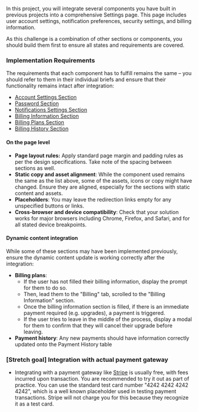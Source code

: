 In this project, you will integrate several components you have built in previous projects into a comprehensive Settings page. This page includes user account settings, notification preferences, security settings, and billing information.

As this challenge is a combination of other sections or components, you should build them first to ensure all states and requirements are covered.

### Implementation Requirements

The requirements that each component has to fulfill remains the same – you should refer to them in their individual briefs and ensure that their functionality remains intact after integration:

- [Account Settings Section](/projects/challenges/account-settings-section)
- [Password Section](/projects/challenges/password-section)
- [Notifications Settings Section](/projects/challenges/notifications-settings-section)
- [Billing Information Section](/projects/challenges/billing-information-section)
- [Billing Plans Section](/projects/challenges/billing-plans-section)
- [Billing History Section](/projects/challenges/billing-history-section)

#### On the page level

- **Page layout rules:** Apply standard page margin and padding rules as per the design specifications. Take note of the spacing between sections as well.
- **Static copy and asset alignment**: While the component used remains the same as the list above, some of the assets, icons or copy might have changed. Ensure they are aligned, especially for the sections with static content and assets.
- **Placeholders**: You may leave the redirection links empty for any unspecified buttons or links.
- **Cross-browser and device compatibility**: Check that your solution works for major browsers including Chrome, Firefox, and Safari, and for all stated device breakpoints.

#### Dynamic content integration

While some of these sections may have been implemented previously, ensure the dynamic content update is working correctly after the integration:

- **Billing plans**:
  - If the user has not filled their billing information, display the prompt for them to do so.
  - Then, lead them to the "Billing" tab, scrolled to the "Billing Information" section.
  - Once the billing information section is filled, if there is an immediate payment required (e.g. upgrades), a payment is triggered.
  - If the user tries to leave in the middle of the process, display a modal for them to confirm that they will cancel their upgrade before leaving.
- **Payment history**: Any new payments should have information correctly updated onto the Payment History table

### [Stretch goal] Integration with actual payment gateway

- Integrating with a payment gateway like [Stripe](https://stripe.com/) is usually free, with fees incurred upon transaction. You are recommended to try it out as part of practice. You can use the standard test card number "4242 4242 4242 4242", which is a well known placeholder used in testing payment transactions. Stripe will not charge you for this because they recognize it as a test card.
